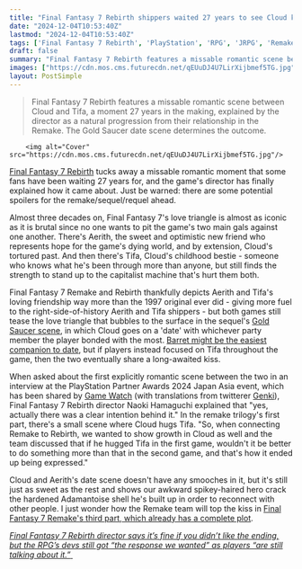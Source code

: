 ```yaml
---
title: "Final Fantasy 7 Rebirth shippers waited 27 years to see Cloud kiss Tifa, but the team only added it because they wanted 'something more' than a hug"
date: "2024-12-04T10:53:40Z"
lastmod: "2024-12-04T10:53:40Z"
tags: ['Final Fantasy 7 Rebirth', 'PlayStation', 'RPG', 'JRPG', 'Remake', 'Sequel']
draft: false
summary: "Final Fantasy 7 Rebirth features a missable romantic scene between Cloud and Tifa, a moment 27 years in the making, explained by the director as a natural progression from their relationship in the Remake.  The Gold Saucer date scene determines the outcome."
images: ["https://cdn.mos.cms.futurecdn.net/qEUuDJ4U7LirXijbmef5TG.jpg"]
layout: PostSimple
---
```

> Final Fantasy 7 Rebirth features a missable romantic scene between Cloud and Tifa, a moment 27 years in the making, explained by the director as a natural progression from their relationship in the Remake.  The Gold Saucer date scene determines the outcome.


        <img alt="Cover" src="https://cdn.mos.cms.futurecdn.net/qEUuDJ4U7LirXijbmef5TG.jpg"/>
        
[Final Fantasy 7 Rebirth](https://www.gamesradar.com/final-fantasy-7-rebirth-guide/) tucks away a missable romantic moment that some fans have been waiting 27 years for, and the game's director has finally explained how it came about. Just be warned: there are some potential spoilers for the remake/sequel/requel ahead.

Almost three decades on, Final Fantasy 7's love triangle is almost as iconic as it is brutal since no one wants to pit the game's two main gals against one another. There's Aerith, the sweet and optimistic new friend who represents hope for the game's dying world, and by extension, Cloud's tortured past. And then there's Tifa, Cloud's childhood bestie - someone who knows what he's been through more than anyone, but still finds the strength to stand up to the capitalist machine that's hurt them both. 

Final Fantasy 7 Remake and Rebirth thankfully depicts Aerith and Tifa's loving friendship way more than the 1997 original ever did - giving more fuel to the right-side-of-history Aerith and Tifa shippers - but both games still tease the love triangle that bubbles to the surface in the sequel's [Gold Saucer scene](https://www.gamesradar.com/final-fantasy-7-rebirth-gold-saucer-date-party-bonds/), in which Cloud goes on a 'date' with whichever party member the player bonded with the most. [Barret might be the easiest companion to date](https://www.gamesradar.com/final-fantasy-7-rebirth-book-confirms-what-jrpg-fans-suspected-barret-is-the-easiest-character-to-date-to-no-ones-surprise/), but if players instead focused on Tifa throughout the game, then the two eventually share a long-awaited kiss. 

When asked about the first explicitly romantic scene between the two in an interview at the PlayStation Partner Awards 2024 Japan Asia event, which has been shared by [Game Watch](https://game.watch.impress.co.jp/docs/interview/1644647.html) (with translations from twitterer [Genki](https://x.com/Genki_JPN/status/1863959883391058428?t=PgvpFUU_kS90p1naymDEsQ&s=19)), Final Fantasy 7 Rebirth director Naoki Hamaguchi explained that "yes, actually there was a clear intention behind it." In the remake trilogy's first part, there's a small scene where Cloud hugs Tifa. "So, when connecting Remake to Rebirth, we wanted to show growth in Cloud as well and the team discussed that if he hugged Tifa in the first game, wouldn't it be better to do something more than that in the second game, and that's how it ended up being expressed."

Cloud and Aerith's date scene doesn't have any smooches in it, but it's still just as sweet as the rest and shows our awkward spikey-haired hero crack the hardened Adamantoise shell he's built up in order to reconnect with other people. I just wonder how the Remake team will top the kiss in [Final Fantasy 7 Remake's third part, which already has a complete plot](https://www.gamesradar.com/games/final-fantasy/the-plot-for-final-fantasy-7-remake-part-3-is-complete-and-the-team-is-now-moving-forward-with-the-jrpgs-development/).

[<em>Final Fantasy 7 Rebirth director says it’s fine if you didn’t like the ending, but the RPG’s devs still got “the response we wanted” as players “are still talking about it.”</em> ](https://www.gamesradar.com/games/final-fantasy/final-fantasy-7-rebirth-director-says-its-fine-if-you-didnt-like-the-ending-but-the-rpgs-devs-still-got-the-response-we-wanted-as-players-are-still-talking-about-it/)
        
